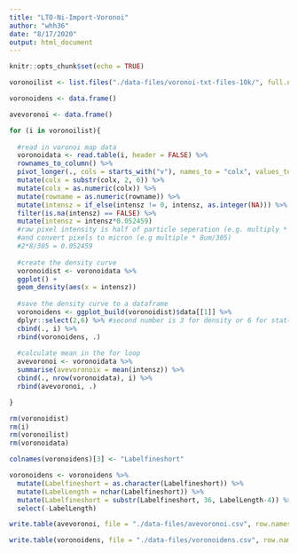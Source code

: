 ```yaml
---
title: "LTO-Ni-Import-Voronoi"
author: "whh36"
date: "8/17/2020"
output: html_document
---
```


```r
knitr::opts_chunk$set(echo = TRUE)
```

```r
voronoilist <- list.files("./data-files/voronoi-txt-files-10k/", full.names = TRUE)

voronoidens <- data.frame()

avevoronoi <- data.frame()

for (i in voronoilist){
  
  #read in voronoi map data
  voronoidata <- read.table(i, header = FALSE) %>%
  rownames_to_column() %>%
  pivot_longer(., cols = starts_with("v"), names_to = "colx", values_to = "intensz") %>%
  mutate(colx = substr(colx, 2, 6)) %>%
  mutate(colx = as.numeric(colx)) %>%
  mutate(rowname = as.numeric(rowname)) %>%
  mutate(intensz = if_else(intensz != 0, intensz, as.integer(NA))) %>%
  filter(is.na(intensz) == FALSE) %>%
  mutate(intensz = intensz*0.052459) 
  #raw pixel intensity is half of particle seperation (e.g. multiply * 2)
  #and convert pixels to micron (e.g multiple * 8um/305)
  #2*8/305 = 0.052459
  
  #create the density curve
  voronoidist <- voronoidata %>%
  ggplot() +
  geom_density(aes(x = intensz))
  
  #save the density curve to a dataframe
  voronoidens <- ggplot_build(voronoidist)$data[[1]] %>%
  dplyr::select(2,6) %>% #second number is 3 for density or 6 for stat(count)
  cbind(., i) %>%
  rbind(voronoidens, .)
  
  #calculate mean in the for loop
  avevoronoi <- voronoidata %>%
  summarise(avevoronoix = mean(intensz)) %>%
  cbind(., nrow(voronoidata), i) %>%
  rbind(avevoronoi, .)

}

rm(voronoidist)
rm(i)
rm(voronoilist)
rm(voronoidata)

colnames(voronoidens)[3] <- "Labelfineshort"

voronoidens <- voronoidens %>%
  mutate(Labelfineshort = as.character(Labelfineshort)) %>%
  mutate(LabelLength = nchar(Labelfineshort)) %>%
  mutate(Labelfineshort = substr(Labelfineshort, 36, LabelLength-4)) %>%
  select(-LabelLength)
```

```r
write.table(avevoronoi, file = "./data-files/avevoronoi.csv", row.names = FALSE, sep = ",")

write.table(voronoidens, file = "./data-files/voronoidens.csv", row.names = FALSE, sep = ",")
```

